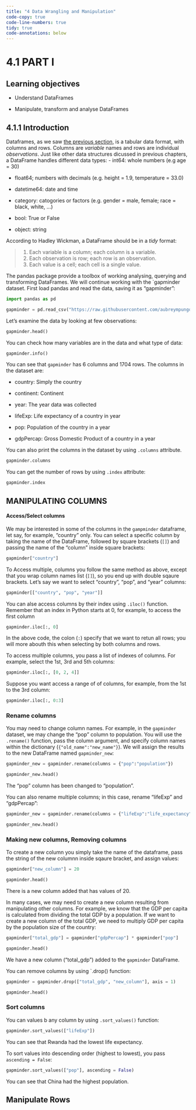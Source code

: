 ```yaml
---
title: "4 Data Wrangling and Manipulation"
code-copy: true
code-line-numbers: true
tidy: true
code-annotations: below
---
```



# 4.1 PART I

## Learning objectives

-   Understand DataFrames

-   Manipulate, transform and analyse DataFrames

## 4.1.1 Introduction

Dataframes, as we saw [the previous section](week-2.qmd), is a tabular data format, with columns and rows. Columns are *variable* names and rows are individual *observations*. Just like other data structures dicussed in previous chapters, a DataFrame handles different data types:
- int64: whole numbers (e.g age = 30)

- float64; numbers with decimals (e.g. height = 1.9, temperature = 33.0)

- datetime64: date and time

- category: catogories or factors (e.g. gender = male, female; race = black, white, ...)

- bool: True or False

- object: string 


According to Hadley Wickman, a DataFrame should be in a *tidy* format:

> 1.  Each variable is a column; each column is a variable.
> 2.  Each observation is row; each row is an observation.
> 3.  Each value is a cell; each cell is a single value. 


The pandas package provide a toolbox of working analysing, querying and transforming DataFrames. We will continue working with the `gapminder dataset. First load pandas and read the data, saving it as "gapminder":

```python
import pandas as pd

gapminder = pd.read_csv("https://raw.githubusercontent.com/aubreympungose/data-science-course/main/weeks/data/gapminder.csv")
```


Let's examine the data by looking at few observations:

```python
gapminder.head()
```

You can check how many variables are in the data and what type of data:

```python
gapminder.info()
```

You can see that `gapminder` has 6 columns and 1704 rows. The columns in the dataset are:

- country: Simply the country

- continent: Continent

- year: The year data was collected

- lifeExp: Life expectancy of a country in year

- pop: Population of the country in a year

- gdpPercap: Gross Domestic Product of a country in a year


You can also print the columns in the dataset by using `.columns` attribute. 

```python
gapminder.columns
```
You can get the number of rows by using `.index` attribute:

```python
gapminder.index
```


## MANIPULATING COLUMNS

#### Access/Select columns

We may be interested in some of the columns in the `gampminder` dataframe, let say, for example, "country" only. You can select a specific column by taking  the name of the DataFrame, followed by square brackets (`[]`) and passing the name of the "column" inside square brackets:

```python
gapminder["country"]
```

To Access multiple, columns you follow the same method as above, except that you wrap column names list (`[]`), so you end up with double sqaure brackets. Let's say we want to select "country", "pop", and "year" columns:

```python
gapminder[["country", "pop", "year"]]
```


You can alse access columns by their index using `.iloc()` function. Remember that an index in Python starts at 0, for example, to access the first column

```python
gapminder.iloc[:, 0]
```

In the above code, the colon (`:`) specify that we want to retun all rows; you will more abouth this when selecting by both columns and rows.

To access multiple columns, you pass a list of indexes of columns. For example, select the 1st, 3rd and 5th columns:

```python
gapminder.iloc[:, [0, 2, 4]]
```

Suppose you want access a range of of columns, for example, from the 1st to the 3rd column:

```python
gapminder.iloc[:, 0:3]
```

### Rename columns

You may need to change column names. For example, in the `gapminder` dataset, we may change the "pop" column to population. You will use the `.rename()` function, pass the column argument, and specify column names within the dictionary (`{"old_name":"new_name"}`). We will assign the results to the new DataFrame named `gapminder_new`:

```python
gapminder_new = gapminder.rename(columns = {"pop":"population"})

gapminder_new.head()
```

The "pop" column has been changed to "population".

You can also rename multiple columns; in this case, rename "lifeExp" and "gdpPercap":

```python
gapminder_new = gapminder.rename(columns = {"lifeExp":"life_expectancy", "gdpPercap":"gdp_pc"})

gapminder_new.head()
```

### Making new columns, Removing columns

To create a new column you simply take the name of the dataframe, pass the string of the new columnn inside sqaure bracket, and assign values:

```python
gapminder["new_column"] = 20

gapminder.head()
```
There is a new column added that has values of 20. 

In many cases, we may need to create a new column resulting from manipulating other columns. For example, we know that the GDP per capita is calculated from dividing the total GDP by a population. If we want to create a new column of the total GDP, we need to multiply GDP per capita by the population size of the country:

```python
gapminder["total_gdp"] = gapminder["gdpPercap"] * gapminder["pop"]

gapminder.head()
```

We have a new column ("total_gdp") added to the `gapminder` DataFrame. 

You can remove columns by using `.drop() function:

```python
gapminder = gapminder.drop(["total_gdp", "new_column"], axis = 1)

gapminder.head()
```

### Sort columns

You can values b any column by using `.sort_values()` function:

```python
gapminder.sort_values(["lifeExp"])
```

You can see that Rwanda had the lowest life expectancy. 

To sort values into descending order (highest to lowest), you pass `ascending = False`:

```python
gapminder.sort_values(["pop"], ascending = False)
```

You can see that China had the highest population.

## Manipulate Rows
